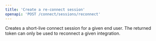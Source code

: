 ```yaml
---
title: 'Create a re-connect session'
openapi: 'POST /connect/sessions/reconnect'
---
```


Creates a short-live connect session for a given end user.
The returned token can only be used to reconnect a given integration.
